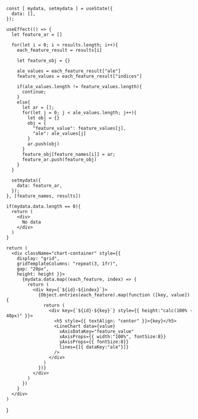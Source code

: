 
    const [ mydata, setmydata ] = useState({
      data: [],
    });

    useEffect(() => {
      let feature_ar = []

      for(let i = 0; i < results.length; i++){
        each_feature_result = results[i]

        let feature_obj = {}

        ale_values = each_feature_result["ale"]
        feature_values = each_feature_result["indices"]

        if(ale_values.length != feature_values.length){
          continue;
        }
        else{
          let ar = [];
          for(let j = 0; j < ale_values.length; j++){
            let obj = {}
            obj = {
              "feature_value": feature_values[j],
              "ale": ale_values[j]
            }
            ar.push(obj)
          }
          feature_obj[feature_names[i]] = ar;
          feature_ar.push(feature_obj)
        }
      }

      setmydata({
        data: feature_ar,
      });
    }, [feature_names, results])

    if(mydata.data.length == 0){
      return (
        <div>
          No data
        </div>
      )
    }

    return (
      <div className="chart-container" style={{
        display: "grid",
        gridTemplateColumns: "repeat(3, 1fr)",
        gap: "20px",
        height: height }}>
          {mydata.data.map((each_feature, index) => {
            return (
              <div key={`${id}-${index}`}>
                {Object.entries(each_feature).map(function ([key, value]) {
                  return (
                    <div key={`${id}-${key}`} style={{ height:"calc(100% - 40px)" }}>
                      <h5 style={{ textAlign: "center" }}>{key}</h5>
                      <LineChart data={value}
                        xAxisDataKey="feature_value"
                        xAxisProps={{ width:"100%", fontSize:8}}
                        yAxisProps={{ fontSize:8}}
                        lines={[{ dataKey:"ale"}]}
                      />
                    </div>
                  )
                })}
              </div>
            )
          })
        }
      </div>
    )
    
}